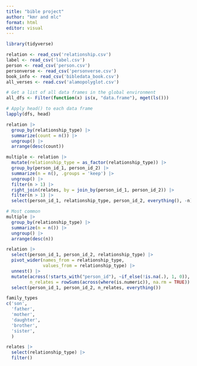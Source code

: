```yaml
---
title: "bible project"
author: "kmr and mlc"
format: html
editor: visual
---
```


```r
library(tidyverse)
```

```r
relation <- read_csv('relationship.csv')
label <- read_csv('label.csv')
person <- read_csv('person.csv')
personverse <- read_csv('personverse.csv')
book_info <- read_csv('bibledata_book.csv')
all_verses <- read.csv('alamopolyglot.csv')
```

```r
# Get a list of all data frames in the global environment
all_dfs <- Filter(function(x) is(x, "data.frame"), mget(ls()))

# Apply head() to each data frame
lapply(dfs, head)
```

```r
relation |> 
  group_by(relationship_type) |> 
  summarize(count = n()) |> 
  ungroup() |> 
  arrange(desc(count))
```

```r
multiple <- relation |> 
  mutate(relationship_type = as_factor(relationship_type)) |> 
  group_by(person_id_1, person_id_2) |> 
  summarize(n = n(), .groups = 'keep') |>
  ungroup() |> 
  filter(n > 1) |> 
  right_join(relates, by = join_by(person_id_1, person_id_2)) |> 
  filter(n > 1) |> 
  select(person_id_1, relationship_type, person_id_2, everything(), -n) 

# Most common
multiple |> 
  group_by(relationship_type) |> 
  summarize(n = n()) |> 
  ungroup() |> 
  arrange(desc(n))
```

```r
relation |> 
  select(person_id_1, person_id_2, relationship_type) |> 
  pivot_wider(names_from = relationship_type, 
              values_from = relationship_type) |> 
  unnest() |> 
  mutate(across(!starts_with("person_id"), ~if_else(!is.na(.), 1, 0)), 
         n_relates = rowSums(across(where(is.numeric)), na.rm = TRUE)) |> 
  select(person_id_1, person_id_2, n_relates, everything()) 
```

```r
family_types 
c('son', 
  'father', 
  'mother', 
  'daughter', 
  'brother', 
  'sister', 
  )

relates |> 
  select(relationship_type) |> 
  filter()
```
